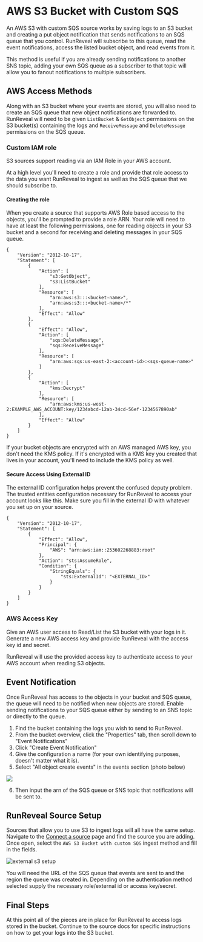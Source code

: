 
# AWS S3 Bucket with Custom SQS

An AWS S3 with custom SQS source works by saving logs to an S3 bucket and creating a put object notification that sends notifications to an SQS queue that you control.
RunReveal will subscribe to this queue, read the event notifications, access the listed bucket object, and read events from it.

This method is useful if you are already sending notifications to another SNS topic, adding your own SQS queue as a subscriber to that topic will allow you to fanout notifications to multiple subscribers.

## AWS Access Methods

Along with an S3 bucket where your events are stored, you will also need to create an SQS queue that new object notifications are forwarded to.
RunReveal will need to be given `ListBucket` & `GetObject` permissions on the S3 bucket(s) containing the logs and `ReceiveMessage` and `DeleteMessage` permissions on the SQS queue.

### Custom IAM role

S3 sources support reading via an IAM Role in your AWS account.

At a high level you'll need to create a role and provide that role access to the data you want RunReveal to ingest as well as the SQS queue that we should subscribe to.

#### Creating the role

When you create a source that supports AWS Role based access to the objects, you'll be prompted to provide a role ARN. 
Your role will need to have at least the following permissions, one for reading objects in your S3 bucket and a second for receiving and deleting messages in your SQS queue.

```
{
    "Version": "2012-10-17",
    "Statement": [
        {
            "Action": [
                "s3:GetObject",
                "s3:ListBucket"
            ],
            "Resource": [
                "arn:aws:s3:::<bucket-name>",
                "arn:aws:s3:::<bucket-name>/*"
            ],
            "Effect": "Allow"
        },
        {
            "Effect": "Allow",
            "Action": [
                "sqs:DeleteMessage",
                "sqs:ReceiveMessage"
            ],
            "Resource": [
                "arn:aws:sqs:us-east-2:<account-id>:<sqs-queue-name>"
            ]
        },
        {
            "Action": [
                "kms:Decrypt"
            ],
            "Resource": [
                "arn:aws:kms:us-west-2:EXAMPLE_AWS_ACCOUNT:key/1234abcd-12ab-34cd-56ef-1234567890ab"
            ],
            "Effect": "Allow"
        }
    ]
}
```

<Callout type="info">
  If your bucket objects are encrypted with an AWS managed AWS key, you don't need the KMS policy. 
  If it's encrypted with a KMS key you created that lives in your account, you'll need to include the KMS policy as well.
</Callout>

#### Secure Access Using External ID

The external ID configuration helps prevent the confused deputy problem. 
The trusted entities configuration necessary for RunReveal to access your account looks like this. 
Make sure you fill in the external ID with whatever you set up on your source.

```
{
    "Version": "2012-10-17",
    "Statement": [
        {
            "Effect": "Allow",
            "Principal": {
                "AWS": "arn:aws:iam::253602268883:root"
            },
            "Action": "sts:AssumeRole",
            "Condition": {
                "StringEquals": {
                    "sts:ExternalId": "<EXTERNAL_ID>"
                }
            }
        }
    ]
}
```

### AWS Access Key

Give an AWS user access to Read/List the S3 bucket with your logs in it. Generate a new AWS access key and provide RunReveal with the access key id and secret.

RunReveal will use the provided access key to authenticate access to your AWS account when reading S3 objects.

## Event Notification

Once RunReveal has access to the objects in your bucket and SQS queue, the queue will need to be notified when new objects are stored.
Enable sending notifications to your SQS queue either by sending to an SNS topic or directly to the queue.

1. Find the bucket containing the logs you wish to send to RunReveal.
2. From the bucket overview, click the "Properties" tab, then scroll down to "Event Notifications"
3. Click "Create Event Notification"
4. Give the configuration a name (for your own identifying purposes, doesn't matter what it is).
5. Select "All object create events" in the events section (photo below)

<img src="/s3-role-2.png"/>

6. Then input the arn of the SQS queue or SNS topic that notifications will be sent to.

## RunReveal Source Setup

Sources that allow you to use S3 to ingest logs will all have the same setup.
Navigate to the [Connect a source](https://app.runreveal.com/dash/sources/add) page and find the source you are adding.
Once open, select the `AWS S3 Bucket with custom SQS` ingest method and fill in the fields.

![external s3 setup](/sources/external-s3-setup.png)

You will need the URL of the SQS queue that events are sent to and the region the queue was created in.
Depending on the authentication method selected supply the necessary role/external id or access key/secret.

## Final Steps

At this point all of the pieces are in place for RunReveal to access logs stored in the bucket. 
Continue to the source docs for specific instructions on how to get your logs into the S3 bucket.
